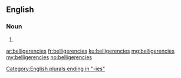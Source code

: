 ==English==

===Noun===
{{head|en|noun plural form}}

# {{plural of|belligerency|lang=en}}

[[Category:English plurals ending in "-ies"]]

[[ar:belligerencies]]
[[fr:belligerencies]]
[[ku:belligerencies]]
[[mg:belligerencies]]
[[my:belligerencies]]
[[no:belligerencies]]